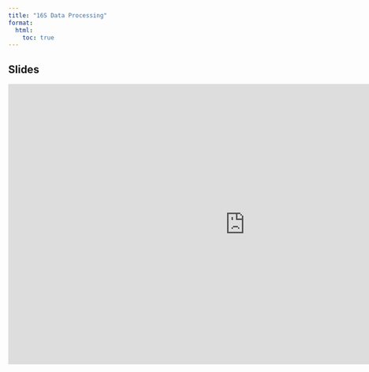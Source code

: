 ```yaml
---
title: "16S Data Processing"
format:
  html:
    toc: true
---
```

  
## Slides

```{=html}
<iframe src="https://docs.google.com/presentation/d/e/2PACX-1vSDDNPU7vfFf3C7eFSqQE1_XePWXvvpBeJp1N7GtheUj9ta0FpiRO7pGlTBgrUasa-fsh82O4nS9JsG/embed?start=false&loop=false&delayms=3000" frameborder="0" width="960" height="569" allowfullscreen="true" mozallowfullscreen="true" webkitallowfullscreen="true"></iframe>
```
